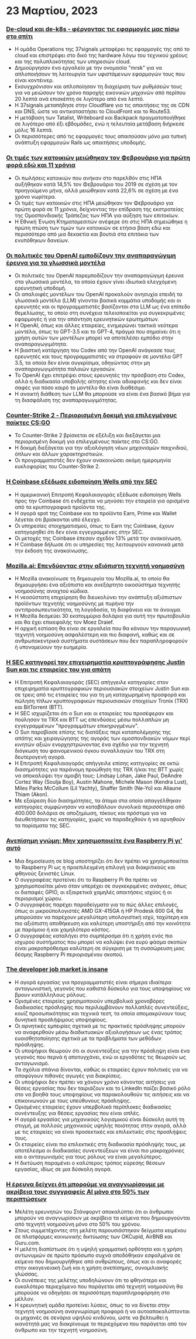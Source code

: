 

<CallToAction />

<Steps>

# 23 Μαρτίου, 2023

### [De-cloud και de-k8s - φέρνοντας τις εφαρμογές μας πίσω στο σπίτι](https://dev.37signals.com/bringing-our-apps-back-home/?ref=hackernewsgpt.com)

- Η ομάδα Operations της 37signals μεταφέρει τις εφαρμογές της από το cloud και επιστρέφει στο δικό της hardware λόγω του τεχνικού χρέους και της πολυπλοκότητας των υπηρεσιών cloud.
- Δημιούργησαν ένα εργαλείο με την ονομασία "mrsk" για να απλοποιήσουν τη λειτουργία των υφιστάμενων εφαρμογών τους που είναι κοντέινερ.
- Εκσυγχρόνισαν και απλοποίησαν τη διαχείριση των ρυθμίσεών τους για να μειώσουν τον χρόνο παροχής εικονικών μηχανών από περίπου 20 λεπτά ανά επισκέπτη σε λιγότερο από ένα λεπτό.
- Η 37signals μεταπήδησε στην Cloudflare για τις απαιτήσεις της σε CDN και DNS, ώστε να αντικαταστήσει το CloudFront και το Route53.
- Η μετάβαση των Tatalist, Writeboard και Backpack πραγματοποιήθηκε σε λιγότερο από έξι εβδομάδες, ενώ η τελευταία μετάβαση διήρκεσε μόλις 16 λεπτά.
- Οι περισσότερες από τις εφαρμογές τους απαιτούσαν μόνο μια τυπική ανάπτυξη εφαρμογών Rails ως απαιτήσεις υποδομής.

### [Οι τιμές των κατοικιών μειώθηκαν τον Φεβρουάριο για πρώτη φορά εδώ και 11 χρόνια](https://www.wsj.com/articles/home-prices-fell-in-february-for-first-time-in-11-years-73df0107?ref=hackernewsgpt.com)

- Οι πωλήσεις κατοικιών που ανήκαν στο παρελθόν στις ΗΠΑ αυξήθηκαν κατά 14,5% τον Φεβρουάριο του 2019 σε σχέση με τον προηγούμενο μήνα, αλλά μειώθηκαν κατά 22,6% σε σχέση με ένα χρόνο νωρίτερα.
- Οι τιμές των κατοικιών στις ΗΠΑ μειώθηκαν τον Φεβρουάριο για πρώτη φορά σε 11 χρόνια, δείχνοντας την επίδραση της εκστρατείας της Ομοσπονδιακής Τράπεζας των ΗΠΑ για αύξηση των επιτοκίων.
- Η Εθνική Ένωση Κτηματομεσιτών ανέφερε ότι στις ΗΠΑ σημειώθηκε η πρώτη πτώση των τιμών των κατοικιών σε ετήσια βάση εδώ και περισσότερο από μια δεκαετία και βουτιά στα επιτόκια των ενυπόθηκων δανείων.

### [Οι πολιτικές του OpenAI εμποδίζουν την αναπαραγώγιμη έρευνα για τα γλωσσικά μοντέλα](https://aisnakeoil.substack.com/p/openais-policies-hinder-reproducible?ref=hackernewsgpt.com)

- Οι πολιτικές του OpenAI παρεμποδίζουν την αναπαραγώγιμη έρευνα στα γλωσσικά μοντέλα, τα οποία έχουν γίνει ιδιωτικά ελεγχόμενη ερευνητική υποδομή.
- Οι απαλοιφές μοντέλων του OpenAI προκαλούν ανησυχία επειδή τα γλωσσικά μοντέλα (LLM) γίνονται βασικά κομμάτια υποδομής και οι ερευνητές και οι προγραμματιστές βασίζονται στα LLM ως ένα επίπεδο θεμελίωσης, το οποίο στη συνέχεια τελειοποιείται για συγκεκριμένες εφαρμογές ή για την απάντηση ερευνητικών ερωτημάτων.
- Η OpenAI, όπως και άλλες εταιρείες, ενημερώνει τακτικά νεότερα μοντέλα, όπως το GPT-3.5 και το GPT-4, πράγμα που σημαίνει ότι η χρήση αυτών των μοντέλων μπορεί να αποτελέσει εμπόδιο στην αναπαραγωγιμότητα.
- Η βιαστική κατάργηση του Codex από την OpenAI ανάγκασε τους ερευνητές και τους προγραμματιστές να στραφούν σε μοντέλα GPT 3.5, τα οποία δεν είναι συγκρίσιμα, οδηγώντας στην μη αναπαραγωγιμότητα παλαιών εργασιών.
- Το OpenAI έχει επιτρέψει στους ερευνητές την πρόσβαση στο Codex, αλλά η διαδικασία υποβολής αίτησης είναι αδιαφανής και δεν είναι σαφές για πόσο καιρό το μοντέλο θα είναι διαθέσιμο.
- Η ανοικτή διάθεση των LLM θα μπορούσε να είναι ένα βασικό βήμα για τη διασφάλιση της αναπαραγωγιμότητας.

### [Counter-Strike 2 - Περιορισμένη δοκιμή για επιλεγμένους παίκτες CS:GO](https://counter-strike.net/cs2?ref=hackernewsgpt.com)

- Το Counter-Strike 2 βρίσκεται σε εξέλιξη και διεξάγεται μια περιορισμένη δοκιμή για επιλεγμένους παίκτες στο CS:GO.
- Η δοκιμή διεξάγεται για την αξιολόγηση νέων μηχανισμών παιχνιδιού, όπλων και άλλων χαρακτηριστικών.
- Οι προγραμματιστές δεν έχουν ανακοινώσει ακόμη ημερομηνία κυκλοφορίας του Counter-Strike 2.

### [Η Coinbase εξέδωσε ειδοποίηση Wells από την SEC](https://www.reuters.com/legal/coinbase-issued-wells-notice-by-sec-2023-03-22/?ref=hackernewsgpt.com)

- Η αμερικανική Επιτροπή Κεφαλαιαγοράς εξέδωσε ειδοποίηση Wells προς την Coinbase ότι ενδέχεται να μηνύσει την εταιρεία για ορισμένα από τα κρυπτογραφικά προϊόντα της.
- Η αγορά spot της Coinbase και τα προϊόντα Earn, Prime και Wallet λέγεται ότι βρίσκονται υπό έλεγχο.
- Οι υπηρεσίες στοιχηματισμού, όπως το Earn της Coinbase, έχουν κατηγορηθεί ότι δεν είναι εγγεγραμμένες στην SEC.
- Οι μετοχές της Coinbase έπεσαν σχεδόν 13% μετά την ανακοίνωση.
- Η Coinbase δήλωσε ότι οι υπηρεσίες της λειτουργούν κανονικά μετά την έκδοση της ανακοίνωσης.

### [Mozilla.ai: Επενδύοντας στην αξιόπιστη τεχνητή νοημοσύνη](https://blog.mozilla.org/en/mozilla/introducing-mozilla-ai-investing-in-trustworthy-ai/?ref=hackernewsgpt.com)

- Η Mozilla ανακοίνωσε τη δημιουργία του Mozilla.ai, το οποίο θα δημιουργήσει ένα αξιόπιστο και ανεξάρτητο οικοσύστημα τεχνητής νοημοσύνης ανοιχτού κώδικα.
- Η νεοσύστατη επιχείρηση θα διευκολύνει την ανάπτυξη αξιόπιστων προϊόντων τεχνητής νοημοσύνης με πυρήνα την αντιπροσωπευτικότητα, τη λογοδοσία, τη διαφάνεια και το άνοιγμα.
- Η Mozilla δεσμεύει 30 εκατομμύρια δολάρια για αυτή την πρωτοβουλία και θα έχει επικεφαλής τον Moez Draief.
- Η αρχική εστίαση θα είναι σε εργαλεία που θα κάνουν την παραγωγική τεχνητή νοημοσύνη ασφαλέστερη και πιο διαφανή, καθώς και σε ανθρωποκεντρικά συστήματα συστάσεων που δεν παραπληροφορούν ή υπονομεύουν την ευημερία.

### [Η SEC κατηγορεί τον επιχειρηματία κρυπτογράφησης Justin Sun και τις εταιρείες του για απάτη](https://www.sec.gov/news/press-release/2023-59?ref=hackernewsgpt.com)

- Η Επιτροπή Κεφαλαιαγοράς (SEC) απήγγειλε κατηγορίες στον επιχειρηματία κρυπτογραφικών περιουσιακών στοιχείων Justin Sun και σε τρεις από τις εταιρείες του για τη μη καταχωρημένη προσφορά και πώληση τίτλων κρυπτογραφικών περιουσιακών στοιχείων Tronix (TRX) και BitTorrent (BTT).
- Η SEC ισχυρίζεται ότι ο Sun και οι εταιρείες του προσέφεραν και πούλησαν τα TRX και BTT ως επενδύσεις μέσω πολλαπλών μη εγγεγραμμένων "προγραμμάτων επικηρυγμένων".
- Ο Sun παραβίασε επίσης τις διατάξεις περί καταπολέμησης της απάτης και χειραγώγησης της αγοράς των ομοσπονδιακών νόμων περί κινητών αξιών ενορχηστρώνοντας ένα σχέδιο για την τεχνητή διόγκωση του φαινομενικού όγκου συναλλαγών του TRX στη δευτερογενή αγορά.
- Η Επιτροπή Κεφαλαιαγοράς απήγγειλε επίσης κατηγορίες σε οκτώ διασημότητες για παράνομη προώθηση της TRX ή/και της BTT χωρίς να αποκαλύψει την αμοιβή τους: Lindsay Lohan, Jake Paul, DeAndre Cortez Way (Soulja Boy), Austin Mahone, Michele Mason (Kendra Lust), Miles Parks McCollum (Lil Yachty), Shaffer Smith (Ne-Yo) και Aliaune Thiam (Akon).
- Με εξαίρεση δύο διασημότητες, τα άτομα στα οποία απαγγέλθηκαν κατηγορίες συμφώνησαν να καταβάλουν συνολικά περισσότερα από 400.000 δολάρια σε αποζημίωση, τόκους και πρόστιμα για να διευθετήσουν τις κατηγορίες, χωρίς να παραδεχθούν ή να αρνηθούν τα πορίσματα της SEC.

### [Ανεπίσημη γνώμη: Μην χρησιμοποιείτε ένα Raspberry Pi γι' αυτό](https://set-inform.com/2021/08/24/unpopular-opinion-dont-use-a-raspberry-pi-for-that/?ref=hackernewsgpt.com)

- Μια δημοσίευση σε blog υποστηρίζει ότι δεν πρέπει να χρησιμοποιείται το Raspberry Pi ως η προεπιλεγμένη επιλογή για διακριτικούς και φθηνούς ξενιστές Linux.
- Ο συγγραφέας προτείνει ότι το Raspberry Pi θα πρέπει να χρησιμοποιείται μόνο όταν υπερέχει σε συγκεκριμένες ανάγκες, όπως οι διεπαφές GPIO, οι εξαιρετικά χαμηλές απαιτήσεις ισχύος ή οι περιορισμοί χώρου.
- Ο συγγραφέας παρέχει παραδείγματα για το πώς άλλες επιλογές, όπως οι μικροϋπολογιστές AMD GX-415GA ή HP Prodesk 600 G4, θα μπορούσαν να παρέχουν μεγαλύτερη υπολογιστική ισχύ, ταχύτερη και πιο αξιόπιστη αποθήκευση και καλύτερη υποστήριξη από την κοινότητα με παρόμοιο ή και χαμηλότερο κόστος.
- Ο συγγραφέας καταλήγει στο συμπέρασμα ότι η χρήση ενός πιο ισχυρού συστήματος που μπορεί να καλύψει ένα ευρύ φάσμα σκοπών είναι μακροπρόθεσμα καλύτερη σε σύγκριση με τη συσσώρευση μιας δέσμης Raspberry Pi περιορισμένου σκοπού.

### [The developer job market is insane](https://old.reddit.com/r/ExperiencedDevs/comments/11xq5cz/the_developer_job_market_is_insane_right_now/?ref=hackernewsgpt.com)

- Η αγορά εργασίας για προγραμματιστές είναι σήμερα ιδιαίτερα ανταγωνιστική, γεγονός που καθιστά δύσκολο για τους υποψηφίους να βρουν κατάλληλους ρόλους.
- Ορισμένες εταιρείες χρησιμοποιούν υπερβολικά χρονοβόρες διαδικασίες πρόσληψης που περιλαμβάνουν πολλαπλές συνεντεύξεις, κουίζ προσωπικότητας και τεχνικά τεστ, τα οποία απομακρύνουν τους δυνητικά προσλήψιμους υποψηφίους.
- Οι αρνητικές εμπειρίες σχετικά με τις πρακτικές πρόσληψης μπορούν να αναφερθούν μέσω διαδικτυακών αξιολογήσεων ως ένας τρόπος ευαισθητοποίησης σχετικά με τα προβλήματα των μεθόδων πρόσληψης.
- Οι υποψήφιοι θεωρούν ότι οι συνεντεύξεις για την πρόσληψη είναι ένα γεγονός που περνά ή αποτυγχάνει, ενώ οι εργοδότες τις θεωρούν ως ανταγωνισμό.
- Τα σχόλια σπάνια δίνονται, καθώς οι εταιρείες έχουν πολιτικές για να αποφύγουν πιθανές αγωγές για διακρίσεις.
- Οι υποψήφιοι δεν πρέπει να χάνουν χρόνο κάνοντας αιτήσεις για θέσεις εργασίας που δεν ταιριάζουν και το LinkedIn παίζει βασικό ρόλο στο να βοηθά τους υποψηφίους να παρακολουθούν τις αιτήσεις και να επικοινωνούν με τους υπεύθυνους πρόσληψης.
- Ορισμένες εταιρείες έχουν υπερβολικά περίπλοκες διαδικασίες συνέντευξης για θέσεις εργασίας που είναι απλές.
- Η αγορά εργασίας για μηχανικούς λογισμικού είναι δύσκολη αυτή τη στιγμή, με πολλούς μηχανικούς υψηλής ποιότητας στην αγορά, αλλά με τις εταιρείες να είναι προσεκτικές και επιλεκτικές στις προσλήψεις τους.
- Οι εταιρείες είναι πιο επιλεκτικές στη διαδικασία πρόσληψής τους, με αποτέλεσμα οι διαδικασίες συνεντεύξεων να είναι πιο μακροχρόνιες και ο ανταγωνισμός για τους ρόλους να είναι μεγαλύτερος.
- Η δικτύωση παραμένει ο καλύτερος τρόπος εύρεσης θέσεων εργασίας, ιδίως σε μια δύσκολη αγορά.

### [Η έρευνα δείχνει ότι μπορούμε να αναγνωρίσουμε με ακρίβεια τους συγγραφείς AI μόνο στο 50% των περιπτώσεων](https://hai.stanford.edu/news/was-written-human-or-ai-tsu?ref=hackernewsgpt.com)

- Μελέτη ερευνητών του Στάνφορντ αποκαλύπτει ότι οι άνθρωποι μπορούν να αναγνωρίσουν με ακρίβεια τα κείμενα που δημιουργούνται από τεχνητή νοημοσύνη μόνο στο 50% του χρόνου.
- Στους συμμετέχοντες στη μελέτη παρουσιάστηκαν δείγματα κειμένου σε πλατφόρμες κοινωνικής δικτύωσης των OKCupid, AirBNB και Guru.com.
- Η μελέτη διαπίστωσε ότι η υψηλή γραμματική ορθότητα και η χρήση αντωνυμιών σε πρώτο πρόσωπο συχνά αποδόθηκαν εσφαλμένα σε κείμενο που δημιουργήθηκε από ανθρώπους, όπως και οι αναφορές στην οικογενειακή ζωή και η χρήση ανεπίσημης, συνομιλιακής γλώσσας.
- Οι συνέπειες της μελέτης υποδηλώνουν ότι το φθηνότερο και ευκολότερο περιεχόμενο που παράγεται από τεχνητή νοημοσύνη θα μπορούσε να οδηγήσει σε περισσότερη παραπληροφόρηση στο μέλλον.
- Η ερευνητική ομάδα προτείνει λύσεις, όπως το να δίνεται στην τεχνητή νοημοσύνη αναγνωρίσιμη προφορά ή να αυτοαποκαλύπτονται οι μηχανές σε σενάρια υψηλού κινδύνου, ώστε να βελτιωθεί η ικανότητά μας να διακρίνουμε το περιεχόμενο που παράγεται από τον άνθρωπο και την τεχνητή νοημοσύνη.

</Steps>
